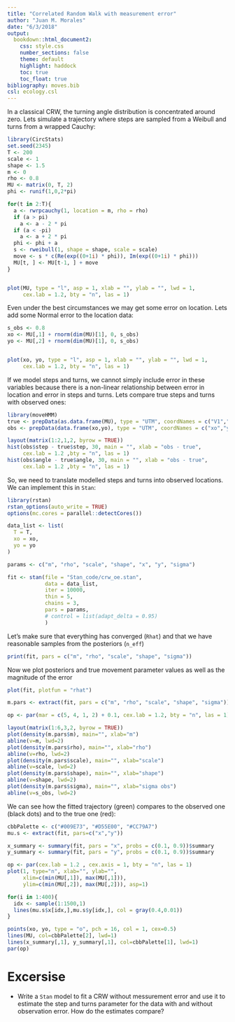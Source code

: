 ```yaml
---
title: "Correlated Random Walk with measurement error"
author: "Juan M. Morales"
date: "6/3/2018"
output:
  bookdown::html_document2:
    css: style.css
    number_sections: false
    theme: default
    highlight: haddock
    toc: true
    toc_float: true
bibliography: moves.bib
csl: ecology.csl
---
```


In a classical CRW, the turning angle distribution is concentrated around zero. Lets simulate a trajectory where steps are sampled from a Weibull and turns from a wrapped Cauchy:

```r
library(CircStats)
set.seed(2345)
T <- 200
scale <- 1
shape <- 1.5
m <- 0
rho <- 0.8
MU <- matrix(0, T, 2)
phi <- runif(1,0,2*pi)

for(t in 2:T){
  a <- rwrpcauchy(1, location = m, rho = rho)
  if (a > pi) 
    a <- a - 2 * pi
  if (a < -pi) 
    a <- a + 2 * pi
  phi <- phi + a
  s <- rweibull(1, shape = shape, scale = scale) 
  move <- s * c(Re(exp((0+1i) * phi)), Im(exp((0+1i) * phi)))
  MU[t, ] <- MU[t-1, ] + move
}


plot(MU, type = "l", asp = 1, xlab = "", ylab = "", lwd = 1,
     cex.lab = 1.2, bty = "n", las = 1)
```

Even under the best circumstances we may get some error on location. Lets add some Normal error to the location data:

```r
s_obs <- 0.8
xo <- MU[,1] + rnorm(dim(MU)[1], 0, s_obs)
yo <- MU[,2] + rnorm(dim(MU)[1], 0, s_obs)


plot(xo, yo, type = "l", asp = 1, xlab = "", ylab = "", lwd = 1,
     cex.lab = 1.2, bty = "n", las = 1)

```

If we model steps and turns, we cannot simply include error in these variables because there is a non-linear relationship between error in location and error in steps and turns. Lets compare true steps and turns with observed ones:

```r
library(moveHMM)
true <- prepData(as.data.frame(MU), type = "UTM", coordNames = c("V1","V2"))
obs <- prepData(data.frame(xo,yo), type = "UTM", coordNames = c("xo","yo"))

layout(matrix(1:2,1,2, byrow = TRUE))
hist(obs$step - true$step, 30, main = "", xlab = "obs - true",
     cex.lab = 1.2 ,bty = "n", las = 1)
hist(obs$angle - true$angle, 30, main = "", xlab = "obs - true",
     cex.lab = 1.2 ,bty = "n", las = 1)

```

So, we need to translate modelled steps and turns into observed locations. We can implement this in `Stan`:


```r
library(rstan)
rstan_options(auto_write = TRUE)
options(mc.cores = parallel::detectCores())

data_list <- list(
  T = T, 
  xo = xo, 
  yo = yo 
)

params <- c("m", "rho", "scale", "shape", "x", "y", "sigma")

fit <- stan(file = "Stan_code/crw_oe.stan", 
            data = data_list, 
            iter = 10000, 
            thin = 5,
            chains = 3, 
            pars = params, 
            # control = list(adapt_delta = 0.95)
            )
```

Let's make sure that everything has converged (`Rhat`) and that we have reasonable samples from the posteriors (`n_eff`)

```r
print(fit, pars = c("m", "rho", "scale", "shape", "sigma"))
```

Now we plot posteriors and true movement parameter values as well as the magnitude of the error
```r
plot(fit, plotfun = "rhat")

m.pars <- extract(fit, pars = c("m", "rho", "scale", "shape", "sigma"))

op <- par(mar = c(5, 4, 1, 2) + 0.1, cex.lab = 1.2, bty = "n", las = 1)

layout(matrix(1:6,3,2, byrow = TRUE))
plot(density(m.pars$m), main="", xlab="m")
abline(v=m, lwd=2)
plot(density(m.pars$rho), main="", xlab="rho")
abline(v=rho, lwd=2)
plot(density(m.pars$scale), main="", xlab="scale")
abline(v=scale, lwd=2)
plot(density(m.pars$shape), main="", xlab="shape")
abline(v=shape, lwd=2)
plot(density(m.pars$sigma), main="", xlab="sigma obs")
abline(v=s_obs, lwd=2)

```

We can see how the fitted trajectory (green) compares to the observed one (black dots) and to the true one (red):

```r
cbbPalette <- c("#009E73", "#D55E00", "#CC79A7")
mu.s <- extract(fit, pars=c("x","y"))

x_summary <- summary(fit, pars = "x", probs = c(0.1, 0.9))$summary
y_summary <- summary(fit, pars = "y", probs = c(0.1, 0.9))$summary

op <- par(cex.lab = 1.2 , cex.axis = 1, bty = "n", las = 1)
plot(1, type="n", xlab="", ylab="", 
     xlim=c(min(MU[,1]), max(MU[,1])), 
     ylim=c(min(MU[,2]), max(MU[,2])), asp=1)

for(i in 1:400){
  idx <- sample(1:1500,1)
  lines(mu.s$x[idx,],mu.s$y[idx,], col = gray(0.4,0.01))
}

points(xo, yo, type = "o", pch = 16, col = 1, cex=0.5)
lines(MU, col=cbbPalette[2], lwd=1)
lines(x_summary[,1], y_summary[,1], col=cbbPalette[1], lwd=1)
par(op)
```

# Excersise 

- Write a `Stan` model to fit a CRW without messurement error and use it to estimate the step and turns parameter for the data with and without observation error. How do the estimates compare?

